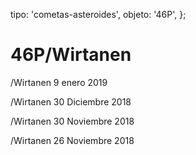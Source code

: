 
  tipo: 'cometas-asteroides',
  objeto: '46P',
};

# 46P/Wirtanen

<Imagen
  src="registro/46P_20190109_46p_20190109_i88.jpg"
  fecha="20190109"
/>

/Wirtanen 9 enero 2019

<Imagen
  src="registro/46P_20181230_46p_20181230_I88.jpg"
  fecha="20181230"
/>

/Wirtanen 30 Diciembre 2018

<Imagen
  src="registro/46P_20181130_46p_20181130i88rgb.jpg"
  fecha="20181130"
/>

<Imagen
  src="registro/46P_20181130_46p_20181130_i88.jpg"
  fecha="20181130"
/>

/Wirtanen 30 Noviembre 2018

<Imagen
  src="registro/46P_20181126_46p_20181126_i88.jpg"
  fecha="20181126"
/>

/Wirtanen 26 Noviembre 2018